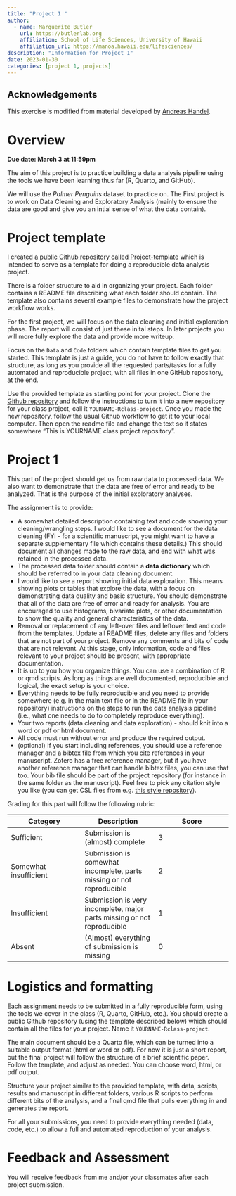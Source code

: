 ```yaml
---
title: "Project 1 "
author:
  - name: Marguerite Butler
    url: https://butlerlab.org
    affiliation: School of Life Sciences, University of Hawaii
    affiliation_url: https://manoa.hawaii.edu/lifesciences/
description: "Information for Project 1"
date: 2023-01-30
categories: [project 1, projects]
---
```

## Acknowledgements

This exercise is modified from material developed by [Andreas Handel](https://www.andreashandel.com).

# Overview

**Due date: March 3 at 11:59pm**

The aim of this project is to practice building a data analysis pipeline using the tools we have been learning thus far (R, Quarto, and GitHub). 

We will use the *Palmer Penguins* dataset to practice on. The First project is to work on Data Cleaning and Exploratory Analysis (mainly to ensure the data are good and give you an intial sense of what the data contain). 

# Project template

I created [a public Github repository called Project-template](https://github.com/mbutler808/Project-template) which is intended to serve as a template for doing a reproducible data analysis project. 

There is a folder structure to aid in organizing your project. Each folder contains a README file describing what each folder should contain. The template also contains several example files to demonstrate how the project workflow works. 

For the first project, we will focus on the data cleaning and initial exploration phase. The report will consist of just these inital steps. In later projects you will more fully explore the data and provide more writeup. 

Focus on the `Data` and `Code` folders which contain template files to get you started. This template is just a guide, you do not have to follow exactly that structure, as long as you provide all the requested parts/tasks for a fully automated and reproducible project, with all files in one GitHub repository, at the end.

Use the provided template as starting point for your project. Clone the [Github repository](https://github.com/mbutler808/Project-template) and follow the instructions to turn it into a new repository for your class project, call it `YOURNAME-Rclass-project`. Once you made the new repository, follow the usual Github workflow to get it to your local computer. Then open the readme file and change the text so it states somewhere "This is YOURNAME class project repository".


# Project 1

This part of the project should get us from raw data to processed data. We also want to demonstrate that the data are free of error and ready to be analyzed. That is the purpose of the initial exploratory analyses. 

The assignment is to provide: 

* A somewhat detailed description containing text and code showing your cleaning/wrangling steps. I would like to see a document for the data cleaning (FYI - for a scientific manuscript, you might want to have a separate supplementary file which contains these details.) This should document all changes made to the raw data, and end with what was retained in the processed data. 
* The processed data folder should contain a **data dictionary** which should be referred to in your data cleaning document.
* I would like to see a report showing initial data exploration. This means showing plots or tables that explore the data, with a focus on demonstrating data quality and basic structure. You should demonstrate that all of the data are free of error and ready for analysis. You are encouraged to use histograms, bivariate plots, or other documentation to show the quality and general characteristics of the data. 
* Removal or replacement of any left-over files and leftover text and code from the templates. Update all README files, delete any files and folders that are not part of your project. Remove any comments and bits of code that are not relevant. At this stage, only information, code and files relevant to your project should be present, with appropriate documentation.
* It is up to you how you organize things. You can use a combination of R or qmd scripts. As long as things are well documented, reproducible and logical, the exact setup is your choice.
* Everything needs to be fully reproducible and you need to provide somewhere (e.g. in the main text file or in the README file in your repository) instructions on the steps to run the data analysis pipeline (i.e., what one needs to do to completely reproduce everything).
* Your two reports (data cleaning and data exploration) - should knit into a word or pdf or html document.
* All code must run without error and produce the required output. 
* (optional) If you start including references, you should use a reference manager and a bibtex file from which you cite references in your manuscript. Zotero has a free reference manager, but if you have another reference manager that can handle bibtex files, you can use that too. Your bib file should be part of the project repository (for instance in the same folder as the manuscript). Feel free to pick any citation style you like (you can get CSL files from e.g. [this style repository](https://www.zotero.org/styles)).

Grading for this part will follow the following rubric: 

| **Category** | **Description**  | **Score** |
| --- | --- | --- |
| Sufficient | Submission is (almost) complete | 3 |
| Somewhat insufficient | Submission is somewhat incomplete, parts missing or not reproducible| 2 |
| Insufficient | Submission is very incomplete, major parts missing or not reproducible| 1 |
| Absent | (Almost) everything of submission is missing | 0 |


# Logistics and formatting

Each assignment needs to be submitted in a fully reproducible form, using the tools we cover in the class (R, Quarto, GitHub, etc.). You should create a public Github repository (using the template described below) which should contain all the files for your project. Name it `YOURNAME-Rclass-project`. 

The main document should be a Quarto file, which can be turned into a suitable output format (html or word or pdf). For now it is just a short report, but the final project will follow the structure of a brief scientific paper. Follow the template, and adjust as needed. You can choose word, html, or pdf output. 

Structure your project similar to the provided template, with data, scripts, results and manuscript in different folders, various R scripts to perform different bits of the analysis, and a final qmd file that pulls everything in and generates the report. 

For all your submissions, you need to provide everything needed (data, code, etc.) to allow a full and automated reproduction of your analysis.


# Feedback and Assessment

You will receive feedback from me and/or your classmates after each project submission. 


